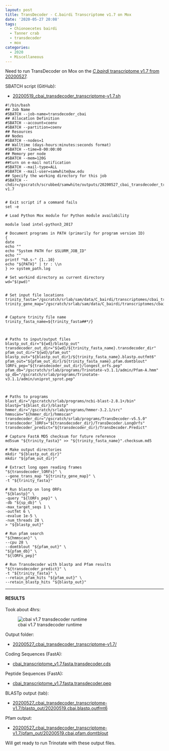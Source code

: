 ```yaml
---
layout: post
title: TransDecoder - C.bairdi Transcriptome v1.7 on Mox
date: '2020-05-27 20:08'
tags:
  - Chionoecetes bairdi
  - Tanner crab
  - transdecoder
  - mox
categories:
  - 2020
  - Miscellaneous
---
```

Need to run TransDecoder on Mox on the [_C.bairdi_ transcriptome v1.7 from 20200527](https://robertslab.github.io/sams-notebook/2020/05/27/Transcriptome-Assembly---C.bairdi-All-Pooled-Arthropoda-only-RNAseq-Data-with-Trinity-on-Mox.html).



SBATCH script (GitHub):

- [20200519_cbai_transdecoder_transcriptome-v1.7.sh](https://github.com/RobertsLab/sams-notebook/blob/master/sbatch_scripts/20200519_cbai_transdecoder_transcriptome-v1.7.sh)

```shell
#!/bin/bash
## Job Name
#SBATCH --job-name=transdecoder_cbai
## Allocation Definition
#SBATCH --account=coenv
#SBATCH --partition=coenv
## Resources
## Nodes
#SBATCH --nodes=1
## Walltime (days-hours:minutes:seconds format)
#SBATCH --time=8-00:00:00
## Memory per node
#SBATCH --mem=120G
##turn on e-mail notification
#SBATCH --mail-type=ALL
#SBATCH --mail-user=samwhite@uw.edu
## Specify the working directory for this job
#SBATCH --chdir=/gscratch/scrubbed/samwhite/outputs/20200527_cbai_transdecoder_transcriptome-v1.7


# Exit script if a command fails
set -e

# Load Python Mox module for Python module availability

module load intel-python3_2017

# Document programs in PATH (primarily for program version ID)
{
date
echo ""
echo "System PATH for $SLURM_JOB_ID"
echo ""
printf "%0.s-" {1..10}
echo "${PATH}" | tr : \\n
} >> system_path.log

# Set workind directory as current directory
wd="$(pwd)"


# Set input file locations
trinity_fasta="/gscratch/srlab/sam/data/C_bairdi/transcriptomes/cbai_transcriptome_v1.7.fasta"
trinity_gene_map="/gscratch/srlab/sam/data/C_bairdi/transcriptomes/cbai_transcriptome_v1.7.fasta.gene_trans_map"


# Capture trinity file name
trinity_fasta_name=${trinity_fasta##*/}



# Paths to input/output files
blastp_out_dir="${wd}/blastp_out"
transdecoder_out_dir="${wd}/${trinity_fasta_name}.transdecoder_dir"
pfam_out_dir="${wd}/pfam_out"
blastp_out="${blastp_out_dir}/${trinity_fasta_name}.blastp.outfmt6"
pfam_out="${pfam_out_dir}/${trinity_fasta_name}.pfam.domtblout"
lORFs_pep="${transdecoder_out_dir}/longest_orfs.pep"
pfam_db="/gscratch/srlab/programs/Trinotate-v3.1.1/admin/Pfam-A.hmm"
sp_db="/gscratch/srlab/programs/Trinotate-v3.1.1/admin/uniprot_sprot.pep"



# Paths to programs
blast_dir="/gscratch/srlab/programs/ncbi-blast-2.8.1+/bin"
blastp="${blast_dir}/blastp"
hmmer_dir="/gscratch/srlab/programs/hmmer-3.2.1/src"
hmmscan="${hmmer_dir}/hmmscan"
transdecoder_dir="/gscratch/srlab/programs/TransDecoder-v5.5.0"
transdecoder_lORFs="${transdecoder_dir}/TransDecoder.LongOrfs"
transdecoder_predict="${transdecoder_dir}/TransDecoder.Predict"

# Capture FastA MD5 checksum for future reference
md5sum "${trinity_fasta}" >> "${trinity_fasta_name}".checksum.md5

# Make output directories
mkdir "${blastp_out_dir}"
mkdir "${pfam_out_dir}"

# Extract long open reading frames
"${transdecoder_lORFs}" \
--gene_trans_map "${trinity_gene_map}" \
-t "${trinity_fasta}"

# Run blastp on long ORFs
"${blastp}" \
-query "${lORFs_pep}" \
-db "${sp_db}" \
-max_target_seqs 1 \
-outfmt 6 \
-evalue 1e-5 \
-num_threads 28 \
> "${blastp_out}"

# Run pfam search
"${hmmscan}" \
--cpu 28 \
--domtblout "${pfam_out}" \
"${pfam_db}" \
"${lORFs_pep}"

# Run Transdecoder with blastp and Pfam results
"${transdecoder_predict}" \
-t "${trinity_fasta}" \
--retain_pfam_hits "${pfam_out}" \
--retain_blastp_hits "${blastp_out}"
```


---

#### RESULTS

Took about 4hrs:

![cbai v1.7 transdecoder runtime](https://github.com/RobertsLab/sams-notebook/blob/master/images/screencaps/20200527_cbai_transdecoder_transcriptome-v1.7_runtime.png?raw=true)

Output folder:

- [20200527_cbai_transdecoder_transcriptome-v1.7/](https://gannet.fish.washington.edu/Atumefaciens/20200527_cbai_transdecoder_transcriptome-v1.7/)

Coding Sequences (FastA):

- [cbai_transcriptome_v1.7.fasta.transdecoder.cds](https://gannet.fish.washington.edu/Atumefaciens/20200527_cbai_transdecoder_transcriptome-v1.7/cbai_transcriptome_v1.7.fasta.transdecoder.cds)

Peptide Sequences (FastA):

- [cbai_transcriptome_v1.7.fasta.transdecoder.pep](https://gannet.fish.washington.edu/Atumefaciens/20200527_cbai_transdecoder_transcriptome-v1.7/cbai_transcriptome_v1.7.fasta.transdecoder.pep)

BLASTp output (tab):

- [20200527_cbai_transdecoder_transcriptome-v1.7/blastp_out/20200519.cbai.blastp.outfmt6](https://gannet.fish.washington.edu/Atumefaciens/20200527_cbai_transdecoder_transcriptome-v1.7/blastp_out/20200519.cbai.blastp.outfmt6)

Pfam output:

- [20200527_cbai_transdecoder_transcriptome-v1.7/pfam_out/20200519.cbai.pfam.domtblout](https://gannet.fish.washington.edu/Atumefaciens/20200527_cbai_transdecoder_transcriptome-v1.7/pfam_out/20200519.cbai.pfam.domtblout)

Will get ready to run Trinotate with these output files.
